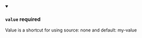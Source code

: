 
<details className="config-field" data-expandable="false" open>
<summary>

### `value` <span class="config-field-required" data-required="false">required</span> <span class="config-field-type"></span> <span class="config-field-default"></span>

Value is a shortcut for using source: none and default: my-value

</summary>



</details>
